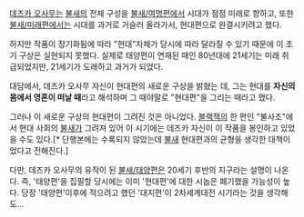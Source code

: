 [[데즈카 오사무]]는 [[불새]]의 전체 구성을 [[불새/여명편]]에서 시대가 점점 미래로 향하고, 또한 [[불새/미래편]]에서는 시대를 과거로 거슬러 올라가서, 현대편으로 완결시키려고 했다. 

하지만 작품이 장기화됨에 따라 "현대"자체가 당시에 따라 달라질 수 있기 때문에 이 초기 구상은 실현되지 못했다. 실제로 태양편이 연재된 때인 80년대에 21세기는 미래 취급되었지만, 21세기가 도래하고 과거가 되었다. 

대담에서, 데즈카 오사무 자신이 현대편의 새로운 구상을 밝혔는 데, 그는 현대를 '''자신의 몸에서 영혼이 떠날 때'''라고 해석하며 그 때야말로 "현대편"을 그리는 때라고 했다. 

그러나 이 새로운 구상의 현대편이 그려진 것은 아니었다. [[블랙잭]]의 한 편인 "불사조"에서 현대 사회의 [[불새]]가 그려져 있어 이 시기에는  데즈카 자신이 이 작품을 봉인하고 있었을 수도 있다.[* 단행본에는 수록되지 않았는데 [[불새]] 현대편과의 균형을 생각한 대책이었다고 전해진다.]

다만, 데즈카 오사무의 유작이 된 [[불새/태양편]]은 20세기 후반의 지구라는 설명이 나온다. 즉, '태양편'을 집필할 당시에는 이미 '현대편'에 대한 시놉은 폐기했을 가능성이 높다. 당장 '태양편'이후에 적으려고 했던 '대지편'이 2차세계대전 시기라는 것을 생각해도...
